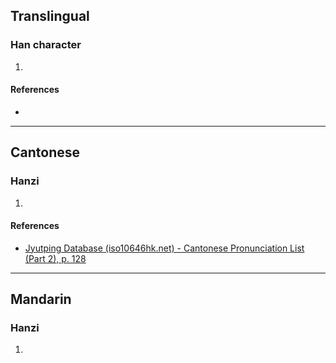 {{character info/new}}
==Translingual==

===Han character===
{{Han char|rn=75|rad=木|as=07|sn=11|four=46927|canj=DRB|ids=⿰木肙}}

# {{defn|Han|sort=木07}}

====References====
* {{Han ref|kx=0528.170|dkj=14837|dj=0917.050|hdz=21214.040|uh=688B|ud=26763|bh=D5CC|bd=54732}}

----

==Cantonese==

===Hanzi===
{{yue-hanzi|jyut=[[hyun1]]|y=hyun1}}

# {{defn|lang=yue|sort=木07}}

====References====
* [http://www.iso10646hk.net/jp/document/download.jsp Jyutping Database (iso10646hk.net) - Cantonese Pronunciation List (Part 2), p. 128]

----

==Mandarin==

===Hanzi===
{{cmn-hanzi|pin=[[xuān]] ([[xuan1]])|wg=hsüan<sup>1</sup>}}

# {{defn|lang=cmn|sort=木07}}